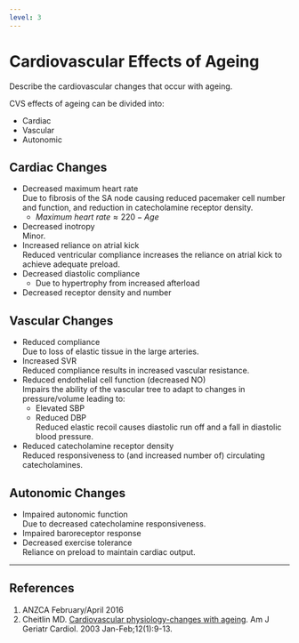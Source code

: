 ```yaml
---
level: 3
---
```


# Cardiovascular Effects of Ageing

:::CICM
Describe the cardiovascular changes that occur with ageing.
:::

CVS effects of ageing can be divided into:

* Cardiac
* Vascular
* Autonomic

## Cardiac Changes

* Decreased maximum heart rate\
Due to fibrosis of the SA node causing reduced pacemaker cell number and function, and reduction in catecholamine receptor density.
    * $Maximum \ heart \ rate \approx 220 - Age$
* Decreased inotropy\
Minor.
* Increased reliance on atrial kick\
Reduced ventricular compliance increases the reliance on atrial kick to achieve adequate preload.
* Decreased diastolic compliance
    * Due to hypertrophy from increased afterload
* Decreased receptor density and number

## Vascular Changes

* Reduced compliance\
Due to loss of elastic tissue in the large arteries.
* Increased SVR\
Reduced compliance results in increased vascular resistance.
* Reduced endothelial cell function (decreased NO)\
Impairs the ability of the vascular tree to adapt to changes in pressure/volume leading to:
    * Elevated SBP
    * Reduced DBP\
    Reduced elastic recoil causes diastolic run off and a fall in diastolic blood pressure.
* Reduced catecholamine receptor density\
Reduced responsiveness to (and increased number of) circulating catecholamines.

## Autonomic Changes

* Impaired autonomic function\
Due to decreased catecholamine responsiveness.
* Impaired baroreceptor response
* Decreased exercise tolerance\
Reliance on preload to maintain cardiac output.

---

## References

1. ANZCA February/April 2016
2. Cheitlin MD. [Cardiovascular physiology-changes with ageing](http://onlinelibrary.wiley.com/doi/10.1111/j.1076-7460.2003.01751.x/abstract). Am J Geriatr Cardiol. 2003 Jan-Feb;12(1):9-13.